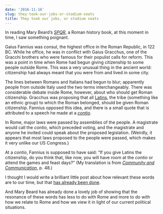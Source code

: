 ```yaml
---
date: '2016-11-16'
slug: they-took-our-jobs-or-stadium-seats
title: They took our jobs, or stadium seats
---
```


In reading Mary Beard's _[SPQR](http://www.nytimes.com/2015/11/18/books/review-in-spqr-a-history-of-ancient-rome-mary-beard-tackles-myths-and-more.html?_r=0)_, a Roman history book, at this moment in time, I saw something poignant.

Gaius Fannius was consul, the highest office in the Roman Republic, in 122 BC. While he office, he was in conflict with Gaius Gracchus, one of the Gracchi brothers who were famous for their populist calls for reform. This was a point in time when Rome had begun giving citizenship to some people outside Rome. This was a very unusual thing in the ancient world: citizenship had always meant that you were from and lived in some city.

The lines between Romans and Italians had begun to blur; apparently people from outside Italy used the two terms interchangeably. There was considerable debate inside Rome, however, about who should get Roman citizenship. Gracchus was proposing that all [Latins](https://en.wikipedia.org/wiki/Latins_(Italic_tribe)), the tribe (something like an ethnic group) to which the Roman belonged, should be given Roman citizenship. Fannius opposed this idea, and there is a small quote that is attributed to a speech he made at a _[contio](https://en.wiktionary.org/wiki/contio)_.

In Rome, major laws were passed by assemblies of the people. A magistrate would call the _contio_, which preceded voting, and the magistrate and anyone he invited could speak about the proposed legislation. (Weirdly, it appears that most laws proposed to the people were passed, which makes it very unlike our US Congress.)

At a _contio_, Fannius is supposed to have said: "If you give Latins the citizenship, do you think that, like now, you will have room at the _contio_ or attend the games and feast days?" (My translation is from _[Community and Communication](https://www.amazon.com/gp/search?index=books&linkCode=qs&keywords=9780199641895)_, p. 48.)

I thought I would write a brilliant little post about how relevant these words are to our time, but that [has already been done](http://www.newsweek.com/those-gods-wish-destroy-they-first-make-xenophobic-393702).

And Mary Beard has already done a lovely job of showing that the resonance of these words has less to do with Rome and more to do with how we relate to Rome and how we view it in light of our current political situations.